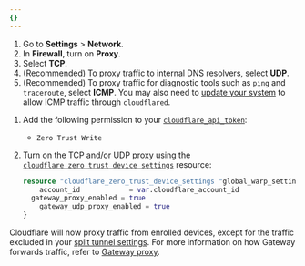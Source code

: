 ```yaml
---
{}
---
```



<Tabs syncKey="dashPlusAPI"> <TabItem label="Dashboard">

1. Go to **Settings** > **Network**.
2. In **Firewall**, turn on **Proxy**.
3. Select **TCP**.
4. (Recommended) To proxy traffic to internal DNS resolvers, select **UDP**.
5. (Recommended) To proxy traffic for diagnostic tools such as `ping` and `traceroute`, select **ICMP**. You may also need to [update your system](/cloudflare-one/connections/connect-networks/troubleshoot-tunnels/common-errors/#ping-and-traceroute-commands-do-not-work) to allow ICMP traffic through `cloudflared`.

</TabItem>
<TabItem label="Terraform (v5)">

1. Add the following permission to your [`cloudflare_api_token`](https://registry.terraform.io/providers/cloudflare/cloudflare/latest/docs/resources/api_token):
	- `Zero Trust Write`

2. Turn on the TCP and/or UDP proxy using the [`cloudflare_zero_trust_device_settings`](https://registry.terraform.io/providers/cloudflare/cloudflare/latest/docs/resources/zero_trust_device_settings) resource:

	```tf
	resource "cloudflare_zero_trust_device_settings "global_warp_settings" {
		account_id            = var.cloudflare_account_id
	  gateway_proxy_enabled = true
		gateway_udp_proxy_enabled = true
	}
	```

</TabItem>
</Tabs>

Cloudflare will now proxy traffic from enrolled devices, except for the traffic excluded in your [split tunnel settings](/cloudflare-one/connections/connect-networks/private-net/cloudflared/#3-route-private-network-ips-through-warp). For more information on how Gateway forwards traffic, refer to [Gateway proxy](/cloudflare-one/policies/gateway/proxy/).
